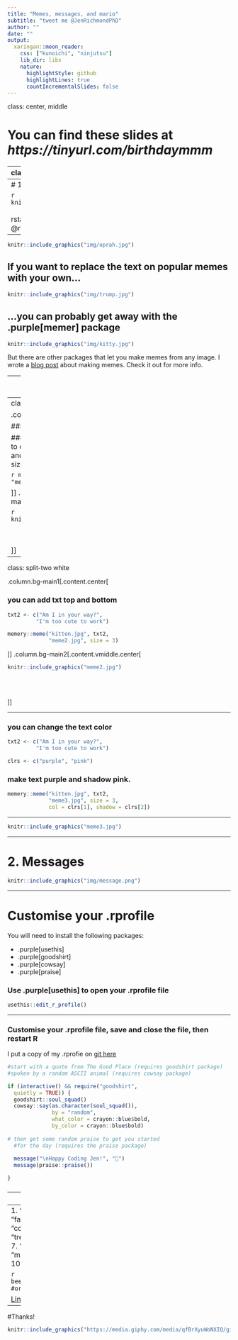 ```yaml
---
title: "Memes, messages, and mario"
subtitle: "tweet me @JenRichmondPhD"
author: ""
date: ""
output:
  xaringan::moon_reader:
    css: ["kunoichi", "ninjutsu"]
    lib_dir: libs
    nature:
      highlightStyle: github
      highlightLines: true
      countIncrementalSlides: false
---
```

class: center, middle

<style type="text/css">
.remark-slide-content {
    font-size: 30px;
    padding: 1em 4em 1em 4em;
}
</style>

# You can find these slides at *https://tinyurl.com/birthdaymmm* 



---
class: split-two white

.column.bg-main1[.content.center[
<br>

# 3 Things

-  Memes (how to use R to put random words on random images to great effect)

- Messages (how to have RStudio make you laugh and give you praise)

- Mario (how to have mario tell you when you script is done)

]]
.column.bg-main2[.content.vmiddle.center[

```r
knitr::include_graphics("three.png")
```
 
<br><br>



]]

---
# 1. Memes

```r
knitr::include_graphics("img/models.jpg")
```
<br>
<br>
rstats memes are big on twitter, 
follow @rstatsmemes to keep up with them

---
```r
knitr::include_graphics("img/oprah.jpg")
```

If you want to replace the text on popular memes with your own...
---

```r
knitr::include_graphics("img/trump.jpg")
```

...you can probably get away with the .purple[memer] package
---

```r
knitr::include_graphics("img/kitty.jpg")
```

But there are other packages that let you make memes from any image. I wrote a [blog post](http://jenrichmond.rbind.io/post/making-memes-in-r/) about making memes. Check it out for more info.  

---
# My favourite is the .purple[memery] package. 

### install the package
```r
install.packages("memery")
```

### load the package

```r
library(memery)
```

---
class: split-two white

.column.bg-main1[.content.center[
<br>

### define your txt 
```r
txt <- c("Am I in your way?")
```

### use the `memery::meme()` function to overlay the txt on the kitten image and save to jpg. (size controls the size of the text).

```r
memery::meme("kitten.jpg", txt, 
             "meme.jpg", size = 3)
```

]]
.column.bg-main2[.content.vmiddle.center[

```r
knitr::include_graphics("meme.jpg")
```
 
<br><br>

]]

---
class: split-two white

.column.bg-main1[.content.center[
<br>

### you can add txt top and bottom 
```r
txt2 <- c("Am I in your way?", 
         "I'm too cute to work")
```


```r
memery::meme("kitten.jpg", txt2, 
             "meme2.jpg", size = 3)
```

]]
.column.bg-main2[.content.vmiddle.center[

```r
knitr::include_graphics("meme2.jpg")
```
 
<br><br>

]]

---


### you can change the text color
```r
txt2 <- c("Am I in your way?", 
         "I'm too cute to work")

clrs <- c("purple", "pink")
```

### make text purple and shadow pink. 
```r
memery::meme("kitten.jpg", txt2, 
             "meme3.jpg", size = 3, 
             col = clrs[1], shadow = clrs[2])
```
---

```r
knitr::include_graphics("meme3.jpg")
```

---

# 2. Messages
```r
knitr::include_graphics("img/message.png")
```

---

# Customise your .rprofile

You will need to install the following packages:

- .purple[usethis]
- .purple[goodshirt]
- .purple[cowsay]
- .purple[praise]

### Use .purple[usethis] to open your .rprofile file

```r
usethis::edit_r_profile()
```

---

### Customise your .rprofile file, save and close the file, then restart R
I put a copy of my .rprofie on [git here](https://github.com/jenrichmond/RLadiesSydneyBirthday/tree/master/memes_messages_mario)
```r
#start with a quote from The Good Place (requires goodshirt package) 
#spoken by a random ASCII animal (requires cowsay package)

if (interactive() && require("goodshirt", 
  quietly = TRUE)) {
  goodshirt::soul_squad()
  cowsay::say(as.character(soul_squad()),
              by = "random",
              what_color = crayon::blue$bold,
              by_color = crayon::blue$bold)
  
# then get some random praise to get you started 
  #for the day (requires the praise package) 
  
  message("\nHappy Coding Jen!", "💜")
  message(praise::praise())

}
```
### 


---
# 3. Mario

### Do you write code that takes a long time to run?

You need the .purple[beepr] package. 

```r
install.packages("beepr")
```

```r
library(beepr)
```

```r
beepr::beep()
```

---
1. "ping"
2. "coin"
3. "fanfare"
4. "complete"
5. "treasure"
6. "ready"
7. "shotgun"
8. "mario"
9. "wilhelm"
10. "facebook"

```r
beepr::beep("mario")
#or
beepr::beep(8)
```

[Link](https://youtu.be/Rc1t-MeVcjo) to youtube


---
#Thanks! 


```r
knitr::include_graphics("https://media.giphy.com/media/qfBrXyuWoNXIQ/giphy.gif")
```


